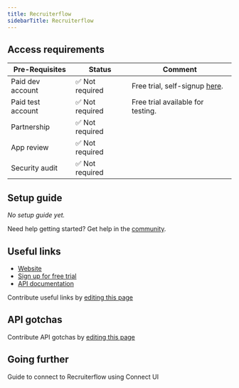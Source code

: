 ```yaml
---
title: Recruiterflow
sidebarTitle: Recruiterflow
---
```



<Overview />
<PreBuiltTooling />
<PreBuiltUseCases />

## Access requirements

| Pre-Requisites | Status | Comment|
| - | - | - |
| Paid dev account | ✅ Not required | Free trial, self-signup [here](https://recruiterflow.com/sign-up). |
| Paid test account | ✅ Not required | Free trial available for testing. |
| Partnership | ✅ Not required | |
| App review | ✅ Not required | |
| Security audit | ✅ Not required | |

## Setup guide

_No setup guide yet._

<Tip>Need help getting started? Get help in the [community](https://nango.dev/slack).</Tip>

## Useful links

- [Website](https://recruiterflow.com/)
- [Sign up for free trial](https://recruiterflow.com/sign-up)
- [API documentation](https://recruiterflow.com/api)

<Note>Contribute useful links by [editing this page](https://github.com/nangohq/nango/tree/master/docs-v2/integrations/all/recruiterflow.mdx)</Note>

## API gotchas


<Note>Contribute API gotchas by [editing this page](https://github.com/nangohq/nango/tree/master/docs-v2/integrations/all/recruiterflow.mdx)</Note> 

## Going further

<Card title="Connect to Recruiterflow" icon="link" href="/integrations/all/recruiterflow/connect" horizontal>
  Guide to connect to Recruiterflow using Connect UI
</Card>